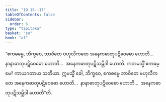 ```yaml
---
title: "19.15--17"
tableOfContents: false
sidebar:
  order: 6
type: "tipitaka"
basket: "su"
book: "a1"
---
```



<DynamicBreadcrumb />

<Division number="577--579" book="a1">

<Paragraph number="465" book="a1">
“ဧကဓမ္မေ, ဘိက္ခဝေ, ဘာဝိတေ ဗဟုလီကတေ အနေကဓာတုပဋိဝေဓော ဟောတိ…  နာနာဓာတုပဋိဝေဓော ဟောတိ…  အနေကဓာတုပဋိသမ္ဘိဒါ ဟောတိ. ကတမသ္မိံ ဧကဓမ္မေ? ကာယဂတာယ သတိယာ. ဣမသ္မိံ ခေါ, ဘိက္ခဝေ, ဧကဓမ္မေ ဘာဝိတေ ဗဟုလီကတေ အနေကဓာတုပဋိဝေဓော ဟောတိ…  နာနာဓာတုပဋိဝေဓော ဟောတိ…  အနေကဓာတုပဋိသမ္ဘိဒါ ဟောတီ”တိ.
</Paragraph>
</Division>